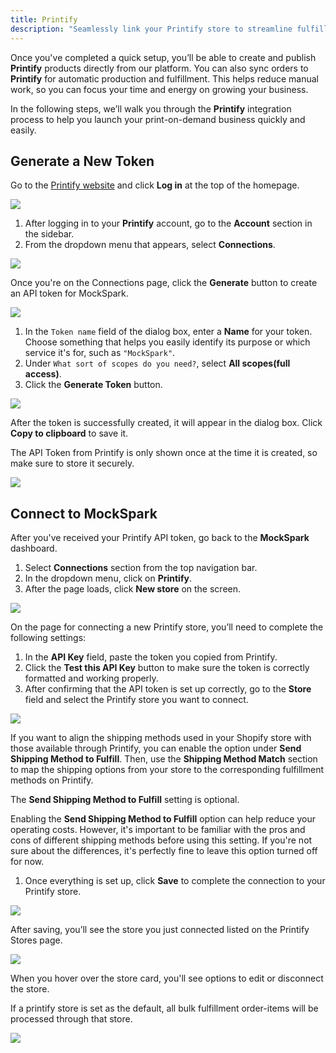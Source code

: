 ```yaml
---
title: Printify
description: "Seamlessly link your Printify store to streamline fulfillment"
---
```


Once you've completed a quick setup, you’ll be able to create and publish **Printify** products directly from our platform. You can also sync orders to **Printify** for automatic production and fulfillment. This helps reduce manual work, so you can focus your time and energy on growing your business.

In the following steps, we’ll walk you through the **Printify** integration process to help you launch your print-on-demand business quickly and easily.

## Generate a New Token

Go to the [Printify website](https://printify.com/) and click **Log in** at the top of the homepage.
<Frame>
  <img src="/images/connections/printify/PixPin_2025-05-06_15-58-46.png" />
</Frame>

1. After logging in to your **Printify** account, go to the **Account** section in the sidebar.
2. From the dropdown menu that appears, select **Connections**.
<Frame>
  <img src="/images/connections/printify/PixPin_2025-05-06_16-00-22.png" />
</Frame>

Once you're on the Connections page, click the **Generate** button to create an API token for MockSpark.
<Frame>
  <img src="/images/connections/printify/PixPin_2025-05-06_16-01-25.png" />
</Frame>

1. In the `Token name` field of the dialog box, enter a **Name** for your token. Choose something that helps you easily identify its purpose or which service it's for, such as `"MockSpark"`.
2. Under `What sort of scopes do you need?`, select **All scopes(full access)**.
3. Click the **Generate Token** button.
<Frame>
  <img src="/images/connections/printify/PixPin_2025-05-06_16-07-06.png" />
</Frame>

After the token is successfully created, it will appear in the dialog box. Click **Copy to clipboard** to save it.

<Warning>The API Token from Printify is only shown once at the time it is created, so make sure to store it securely.</Warning>
<Frame>
  <img src="/images/connections/printify/PixPin_2025-05-06_16-10-22.png" />
</Frame>

## Connect to MockSpark

After you've received your Printify API token, go back to the **MockSpark** dashboard.
1. Select **Connections** section from the top navigation bar.
2. In the dropdown menu, click on **Printify**.
3. After the page loads, click **New store** on the screen.
<Frame>
  <img src="/images/connections/printify/PixPin_2025-05-06_16-21-53.png" />
</Frame>

On the page for connecting a new Printify store, you’ll need to complete the following settings:
1. In the **API Key** field, paste the token you copied from Printify.
2. Click the **Test this API Key** button to make sure the token is correctly formatted and working properly.
3. After confirming that the API token is set up correctly, go to the **Store** field and select the Printify store you want to connect.
<Frame>
  <img src="/images/connections/printify/PixPin_2025-05-06_16-55-37.png" />
</Frame>

If you want to align the shipping methods used in your Shopify store with those available through Printify, you can enable the option under **Send Shipping Method to Fulfill**. Then, use the **Shipping Method Match** section to map the shipping options from your store to the corresponding fulfillment methods on Printify.

<Tip>The **Send Shipping Method to Fulfill** setting is optional.</Tip>

Enabling the **Send Shipping Method to Fulfill** option can help reduce your operating costs. However, it's important to be familiar with the pros and cons of different shipping methods before using this setting. If you're not sure about the differences, it's perfectly fine to leave this option turned off for now.

1. Once everything is set up, click **Save** to complete the connection to your Printify store.
<Frame>
  <img src="/images/connections/printify/PixPin_2025-05-06_17-06-09.png" />
</Frame>

After saving, you’ll see the store you just connected listed on the Printify Stores page.
<Frame>
  <img src="/images/connections/printify/PixPin_2025-05-06_17-07-44.png" />
</Frame>

When you hover over the store card, you'll see options to edit or disconnect the store.

<Tip>If a printify store is set as the default, all bulk fulfillment order-items will be processed through that store.</Tip>
<Frame>
  <img src="/images/connections/printify/PixPin_2025-05-06_17-08-49.png" />
</Frame>

